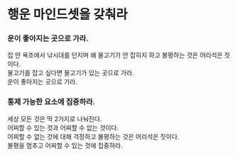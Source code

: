 # 행운 마인드셋을 갖춰라

### 운이 좋아지는 곳으로 가라.

집 안 욕조에서 낚시대를 던지며 왜 물고기가 안 잡히지 하고 불평하는 것은 어리석은 짓이다.\
물고기를 잡고 싶다면 물고기가 있는 곳으로 가라.\
운이 좋아지는 곳으로 가라.

### 통제 가능한 요소에 집중하라.

세상 모든 것은 딱 2가지로 나눠진다.\
어찌할 수 있는 것과 어찌할 수 없는 것이다.\
어찌할 수 없는 것에 대해 걱정하고 불평하는 것은 어리석은 짓이다.\
불평을 멈추고 어찌할 수 있는 것에 집중하라.